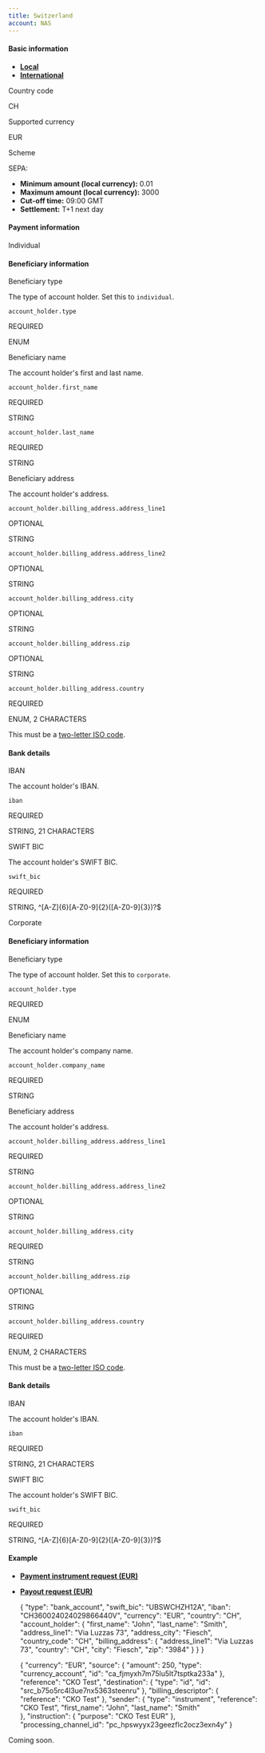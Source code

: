 ```yaml
---
title: Switzerland
account: NAS
---
```


#### Basic information

- [**Local**](#tabs-516caa78-5895-4447-a6cd-84e79d16e231-1)
- [**International**](#tabs-516caa78-5895-4447-a6cd-84e79d16e231-2)

Country code

CH

Supported currency

EUR

Scheme

SEPA:

- **Minimum amount (local currency):** 0.01
- **Maximum amount (local currency):** 3000
- **Cut-off time:** 09:00 GMT
- **Settlement:** T+1 next day

#### Payment information

Individual

#### Beneficiary information

Beneficiary type

The type of account holder. Set this to `individual`.

`account_holder.type`

REQUIRED

ENUM

Beneficiary name

The account holder's first and last name.

`account_holder.first_name`

REQUIRED

STRING

`account_holder.last_name`

REQUIRED

STRING

Beneficiary address

The account holder's address.

`account_holder.billing_address.address_line1`

OPTIONAL

STRING

`account_holder.billing_address.address_line2`

OPTIONAL

STRING

`account_holder.billing_address.city`

OPTIONAL

STRING

`account_holder.billing_address.zip`

OPTIONAL

STRING

`account_holder.billing_address.country`

REQUIRED

ENUM, 2 CHARACTERS

This must be a [two-letter ISO code](/display/DOCS/Country+codes).

#### Bank details

IBAN

The account holder's IBAN.

`iban`

REQUIRED

STRING, 21 CHARACTERS

SWIFT BIC

The account holder's SWIFT BIC.

`swift_bic`

REQUIRED

STRING, ^[A-Z]{6}[A-Z0-9]{2}([A-Z0-9]{3})?$

Corporate

#### Beneficiary information

Beneficiary type

The type of account holder. Set this to `corporate`.

`account_holder.type`

REQUIRED

ENUM

Beneficiary name

The account holder's company name.

`account_holder.company_name`

REQUIRED

STRING

Beneficiary address

The account holder's address.

`account_holder.billing_address.address_line1`

REQUIRED

STRING

`account_holder.billing_address.address_line2`

OPTIONAL

STRING

`account_holder.billing_address.city`

REQUIRED

STRING

`account_holder.billing_address.zip`

OPTIONAL

STRING

`account_holder.billing_address.country`

REQUIRED

ENUM, 2 CHARACTERS

This must be a [two-letter ISO code](/display/DOCS/Country+codes).

#### Bank details

IBAN

The account holder's IBAN.

`iban`

REQUIRED

STRING, 21 CHARACTERS

SWIFT BIC

The account holder's SWIFT BIC.

`swift_bic`

REQUIRED

STRING, ^[A-Z]{6}[A-Z0-9]{2}([A-Z0-9]{3})?$

#### Example

- [**Payment instrument request (EUR)**](#tabs-e5aa9a10-4ff7-48ed-b026-ec58cb6c7a05-1)
- [**Payout request (EUR)**](#tabs-e5aa9a10-4ff7-48ed-b026-ec58cb6c7a05-2)

  {
  "type": "bank_account",
  "swift_bic": "UBSWCHZH12A",
  "iban": "CH360024024029866440V",
  "currency": "EUR",
  "country": "CH",
  "account_holder": {
  "first_name": "John",
  "last_name": "Smith",
  "address_line1": "Via Luzzas 73",
  "address_city": "Fiesch",
  "country_code": "CH",
  "billing_address": {
  "address_line1": "Via Luzzas 73",
  "country": "CH",
  "city": "Fiesch",
  "zip": "3984"
  }
  }
  }

  {
  "currency": "EUR",
  "source": {
  "amount": 250,
  "type": "currency_account",
  "id": "ca_fjmyxh7m75lu5lt7tsptka233a"
  },
  "reference": "CKO Test",
  "destination": {
  "type": "id",
  "id": "src_b75o5rc4l3ue7nx5363steenru"
  },
  "billing_descriptor": {
  "reference": "CKO Test"
  },
  "sender": {
  "type": "instrument",
  "reference": "CKO Test",
  "first_name": "John",
  "last_name": "Smith"  
   },
  "instruction": {
  "purpose": "CKO Test EUR"
  },
  "processing_channel_id": "pc_hpswyyx23geezflc2ocz3exn4y"
  }

Coming soon.
